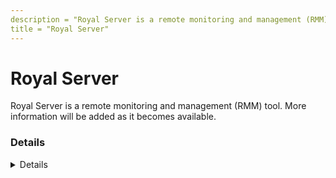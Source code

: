 ---
description = "Royal Server is a remote monitoring and management (RMM) tool. More information will be added as it becomes available."
title = "Royal Server"
---



# Royal Server

Royal Server is a remote monitoring and management (RMM) tool. More information will be added as it becomes available.

### Details
<Details author={""}
         category={""}
         created={""}
         website={""}
         lastModified={""}
         privileges={""}
         free={ false }
         verification={ false }
/>






### Forensic Artifacts




#### Network Artifacts
<EuiSpacer size="xl"/>
<NetworkArtifactsTable data={ [{"Description": "Known remote domains", "Domains": ["royalapps.com"], "Ports": []}] }/>




### Detections
- Detects potential network activity of Royal Server RMM tool
  - [Sigma Rule](https://github.com/magicsword-io/LOLRMM/blob/main/detections/sigma/royal_server_network_sigma.yml)

### References
- [https://royalapps.com/server/main/features](https://royalapps.com/server/main/features)

